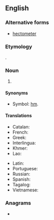 {{also|hectomètre|hectòmetre|hecto-metre}}
==English==

===Alternative forms===
* [[hectometer]] {{qual|US}}

===Etymology===
{{prefix|hecto|metre|lang=en}}.

===Noun===
{{en-noun}}

# {{SI-unit|hecto|metre|length|lang=en}}

====Synonyms====
* Symbol: [[hm]].

====Translations====
{{trans-top|the length of 100 metres}}
* Catalan: {{t|ca|hectòmetre|m}}
* French: {{t+|fr|hectomètre|m}}
* Greek: {{t|el|εκατόμετρο|n|sc=Grek}}
* Interlingua: {{t|ia|hectometro}}
* Khmer: {{t|km|ហិកតូម៉ែត្រ|tr=hektoo-maet|sc=Khmr}}
* Lao: {{t+|lo|ເຮັກໂຕແມັດ}}
{{trans-mid}}
* Latin: {{t|la|hecatometrus}}
* Portuguese: {{t+|pt|hectômetro|m}}
* Russian: {{t+|ru|гектоме́тр}}
* Spanish: {{t|es|hectómetro|m}}
* Tagalog: {{t|tl|danpanukat}}
* Vietnamese: {{t|vi|hectomet}}
{{trans-bottom}}

===Anagrams===
* {{anagrams|en|a=ceeehmortt|hectometer}}